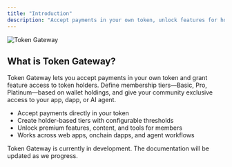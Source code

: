 ```yaml
---
title: "Introduction"
description: "Accept payments in your own token, unlock features for holders, and create membership tiers based on token balances."
---
```


<img src="/images/token-gateway/token-gateway-1.webp" alt="Token Gateway" />

## What is Token Gateway?

Token Gateway lets you accept payments in your own token and grant feature access to token holders. Define membership tiers—Basic, Pro, Platinum—based on wallet holdings, and give your community exclusive access to your app, dapp, or AI agent.

- Accept payments directly in your token
- Create holder-based tiers with configurable thresholds
- Unlock premium features, content, and tools for members
- Works across web apps, onchain dapps, and agent workflows

<Info>
Token Gateway is currently in development. The documentation will be updated as we progress.
</Info>


